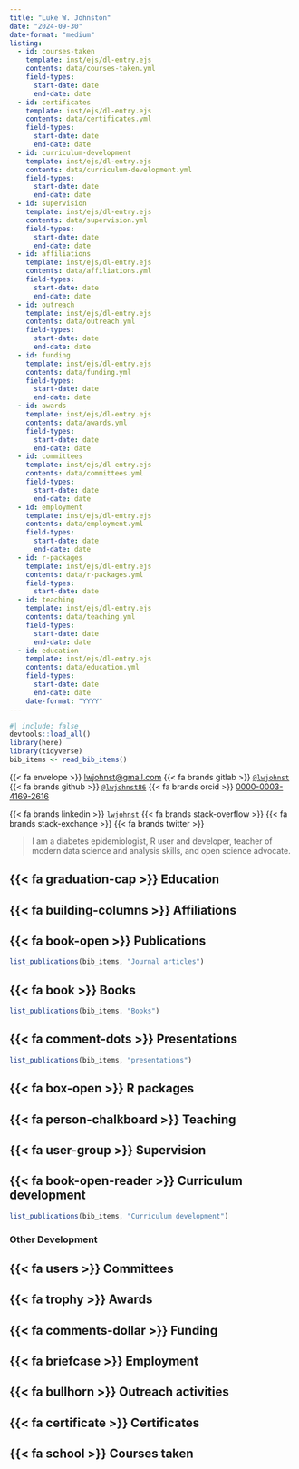 ```yaml
---
title: "Luke W. Johnston"
date: "2024-09-30"
date-format: "medium"
listing:
  - id: courses-taken
    template: inst/ejs/dl-entry.ejs
    contents: data/courses-taken.yml
    field-types:
      start-date: date
      end-date: date  
  - id: certificates
    template: inst/ejs/dl-entry.ejs
    contents: data/certificates.yml
    field-types:
      start-date: date
      end-date: date  
  - id: curriculum-development
    template: inst/ejs/dl-entry.ejs
    contents: data/curriculum-development.yml
    field-types:
      start-date: date
      end-date: date  
  - id: supervision
    template: inst/ejs/dl-entry.ejs
    contents: data/supervision.yml
    field-types:
      start-date: date
      end-date: date  
  - id: affiliations
    template: inst/ejs/dl-entry.ejs
    contents: data/affiliations.yml
    field-types:
      start-date: date
      end-date: date  
  - id: outreach
    template: inst/ejs/dl-entry.ejs
    contents: data/outreach.yml
    field-types:
      start-date: date
      end-date: date  
  - id: funding
    template: inst/ejs/dl-entry.ejs
    contents: data/funding.yml
    field-types:
      start-date: date
      end-date: date
  - id: awards
    template: inst/ejs/dl-entry.ejs
    contents: data/awards.yml
    field-types:
      start-date: date
      end-date: date
  - id: committees
    template: inst/ejs/dl-entry.ejs
    contents: data/committees.yml
    field-types:
      start-date: date
      end-date: date
  - id: employment
    template: inst/ejs/dl-entry.ejs
    contents: data/employment.yml
    field-types:
      start-date: date
      end-date: date
  - id: r-packages
    template: inst/ejs/dl-entry.ejs
    contents: data/r-packages.yml
    field-types:
      start-date: date
  - id: teaching
    template: inst/ejs/dl-entry.ejs
    contents: data/teaching.yml
    field-types:
      start-date: date
      end-date: date
  - id: education
    template: inst/ejs/dl-entry.ejs
    contents: data/education.yml
    field-types:
      start-date: date
      end-date: date
    date-format: "YYYY"
---
```


```r
#| include: false
devtools::load_all()
library(here)
library(tidyverse)
bib_items <- read_bib_items()
```


{{< fa envelope >}}\ [lwjohnst\@gmail.com](mailto:lwjohnst@gmail.com){.email}
{{< fa brands gitlab >}}\ [`@lwjohnst`](https://gitlab.com/lwjohnst/) 
{{< fa brands github >}}\ [`@lwjohnst86`](https://github.com/lwjohnst86/)
{{< fa brands orcid >}}\ [0000-0003-4169-2616](https://orcid.org/0000-0003-4169-2616)

{{< fa brands linkedin >}}\ [`lwjohnst`](www.linkedin.com/in/lwjohnst) {{< fa brands stack-overflow >}}
{{< fa brands stack-exchange >}} {{< fa brands twitter >}}

> I am a diabetes epidemiologist, R user and developer, teacher of
> modern data science and analysis skills, and open science advocate.

<!--
        - icon: "stack-overflow"
          href: "https://stackoverflow.com/users/2632184"
        - icon: "stack-overflow"
        #   href: "https://stackexchange.com/users/1992995"

-->

## {{< fa graduation-cap >}} Education

::: {#education}
:::

## {{< fa building-columns >}} Affiliations

::: {#affiliations}
:::

## {{< fa book-open >}} Publications

```r
list_publications(bib_items, "Journal articles")
```

## {{< fa book >}} Books

```r
list_publications(bib_items, "Books")
```

## {{< fa comment-dots >}} Presentations

```r
list_publications(bib_items, "presentations")
```

## {{< fa box-open >}} R packages

::: {#r-packages}
:::

## {{< fa person-chalkboard >}} Teaching

::: {#teaching}
:::

## {{< fa user-group >}} Supervision

::: {#supervision}
:::

## {{< fa book-open-reader >}} Curriculum development

```r
list_publications(bib_items, "Curriculum development")
```

### Other Development

::: {#curriculum-development}
:::

## {{< fa users >}} Committees

::: {#committees}
:::

## {{< fa trophy >}} Awards

::: {#awards}
:::

## {{< fa comments-dollar >}} Funding

::: {#funding}
:::

## {{< fa briefcase >}} Employment

::: {#employment}
:::

## {{< fa bullhorn >}} Outreach activities

::: {#outreach}
::: 

## {{< fa certificate >}} Certificates

::: {#certificates}
::: 

## {{< fa school >}} Courses taken

::: {#courses-taken}
::: 

```{=html}
<style>
dl {
  display: block;
}
dd {
  margin-left: 2em;
}
</style>
```
